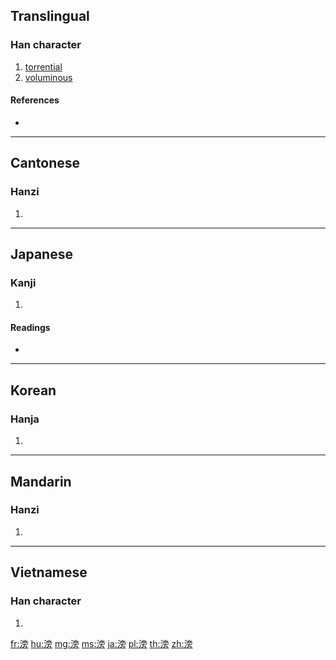 ==Translingual==

===Han character===
{{Han char|rn=85|rad=水|as=10|sn=13|four=30127|canj=EYBS}}

# [[torrential]]
# [[voluminous]]

====References====
* {{Han ref|kx=0641.250|dkj=18003|dj=1049.040|hdz=31706.040|uh=6EC2|ud=28354|bh=B7BC|bd=47036}}

----

==Cantonese==

===Hanzi===
{{yue-hanzi|jyut=|y=pong4}}

# {{defn|lang=yue|sort=水10}}

----

==Japanese==

===Kanji===
{{ja-kanji|grade=|rs=水10}}

# {{defn|lang=ja|sort=水10}}

====Readings====
* {{ja-readings|on=[[ぼう]] (bō), [[ほう]] (hō)|kun=[[ひろい]] (hiroi)}}

----

==Korean==

===Hanja===
{{ko-hanja|hangeul=방|eumhun=|rv=bang|mr=pang|y=pang}}

# {{defn|lang=ko|sort=水10}}

----

==Mandarin==

===Hanzi===
{{cmn-hanzi|pin=[[pāng]] ([[pang1]])|wg=p'ang<sup>1</sup>}}

# {{defn|lang=cmn|sort=水10}}

----

==Vietnamese==

===Han character===
{{vi-hantu|[[bàng]], [[bẵng]], [[phang]], [[phẳng]]|rs=水10}}

# {{defn|lang=vi|sort=水10}}

[[fr:滂]]
[[hu:滂]]
[[mg:滂]]
[[ms:滂]]
[[ja:滂]]
[[pl:滂]]
[[th:滂]]
[[zh:滂]]